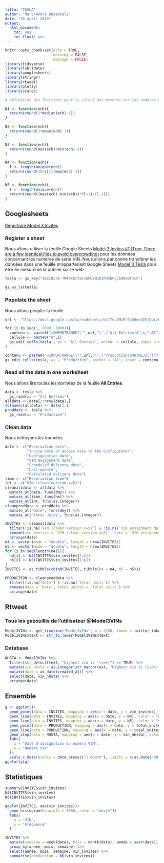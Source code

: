 ```yaml
---
title: "TESLA"
author: "Marc-André Désautels"
date: "30 avril 2018"
output: 
  html_document: 
    toc: yes
    toc_float: yes
---
```


```r
knitr::opts_chunk$set(echo = TRUE,
                      warning = FALSE,
                      message = FALSE)
library(tidyverse)
library(lubridate)
library(googlesheets)
library(stringr)
library(rtweet)
library(plotly)
library(scales)

# Définition des fonctions pour le calcul des mesures sur les numéros de série.

N1 <- function(ech){
  return(round(2*median(ech)-1))
}

N2 <- function(ech){
  return(round(2*mean(ech)-1))
}

N3 <- function(ech){
  return(round(max(ech)+min(ech)-1))
}

N4 <- function(ech){
  l <- length(unique(ech))
  return(round((l+1)/l*max(ech)-1))
}

N5 <- function(ech){
  l <- length(unique(ech))
  return(round((max(ech)-min(ech))*(l+1)/(l-1)))
}
```

## Googlesheets

[Répertoire Model 3 Invites](https://model3ownersclub.com/threads/model-3-invites-spreadsheet.6219/)

### Register a sheet

Nous allons utiliser la feuille Google Sheets [Model 3 Invites #1 (Troy: There are a few identical files to avoid overcrowding)](https://docs.google.com/spreadsheets/d/1hGUj_cw1L6Xv54QfoEMG1iHlI52lcbt5prnAhVI-7pI/edit#gid=0) pour les données concernant les numéros de série VIN. Nous allons par contre transférer les données dans une feuille m'appartenant Google Sheets [Model 3 Tesla](https://docs.google.com/spreadsheets/d/188iQarE-7M49xKcTaCxEkQVd1A1FH5bFgJ5d9sQfJck/edit#gid=0) pour être en mesure de la publier sur le web.

```r
tesla <- gs_key("188iQarE-7M49xKcTaCxEkQVd1A1FH5bFgJ5d9sQfJck")
```

```r
gs_ws_ls(tesla)
```


### Populate the sheet

Nous allons peupler la feuille.

```r
url <- "https://docs.google.com/spreadsheets/d/1YeLtMxFt9Lh8mndZhjOqrzFfWQ_r5T9LS-l3gQzPXCk/edit"

for (i in seq(1, 6000, 1000)){
  contenu <- paste0("=IMPORTRANGE(\"",url,"\",\"All Entries!A",i,":AI",i+999,"\")")
  cellule <- paste0("A",i)
  gs_edit_cells(tesla , ws = "All Entries", anchor = cellule, input = contenu)
}

contenu <- paste0("=IMPORTRANGE(\"",url,"\",\"Production!B49:M131\")")
gs_edit_cells(tesla, ws = "Production", anchor = "A1", input = contenu)
```

### Read all the data in one worksheet

Nous allons lire toutes les données de la feuille **All Entries**.

```r
data <- tesla %>%
  gs_read(ws = "All Entries")
alldata <- data[3:nrow(data),]
colnames(alldata) <- data[2,]
proddata <- tesla %>%
  gs_read(ws = "Production")
```

### Clean data

Nous nettoyons les données.

```r
date <- c("Reservation date",
          "Invite date or access date to the Configurator",
          "Configuration date",
          "VIN assignment date",
          "Scheduled delivery date",
          "Last update",
          "Calculated delivery date")
time <- c("Reservation time")
int <- c("VIN (clean version x=5)")
cleanalldata <- alldata %>%
  mutate_at(date, funs(dmy)) %>%
  mutate_at(time, funs(hm)) %>%
  mutate_at(int, funs(as.integer))
cleanproddata <- proddata %>%
  mutate_at("Date", funs(dmy)) %>%
  mutate_at("Total units", funs(as.integer))

```

```r
INVITES <- cleanalldata %>%
  filter(!is.na(`VIN (clean version x=5)`) & !is.na(`VIN assignment date`)) %>%
  rename(vin_invites = `VIN (clean version x=5)`, date = `VIN assignment date`) %>%
  arrange(date)
n4 <- vector(mode = "double", length = nrow(INVITES))
n5 <- vector(mode = "double", length = nrow(INVITES))
for (i in seq(length(n4))){
  n4[i] <- N4(INVITES$vin_invites[1:i])
  n5[i] <- N5(INVITES$vin_invites[1:i])
}
INVITES <- as.tibble(cbind(INVITES, tibble(N4 = n4, N5 = n5)))

PRODUCTION <- cleanproddata %>%
  filter(!is.na(`Date`) & !is.na(`Total units`)) %>%
  rename(date = `Date`, total_unites = `Total units`) %>%
  arrange(date)
```

## Rtweet

### Tous les gazouillis de l'utilisateur @Model3VINs

```r
Model3VINs <- get_timeline("Model3VINs", n = 3200, token = twitter_token)
Model3VINs$text <- str_to_lower(Model3VINs$text)
```

### Database

```r
NHSTA <- Model3VINs %>%
  filter(str_detect(text, "highest vin is (\\d+)") == TRUE) %>%
  mutate(vin_nhsta = as.integer(str_match(text, "highest vin is (\\d+)")[,2])) %>%
  mutate(date = as_date(created_at)) %>%
  select(date, vin_nhsta) %>%
  arrange(date)
```

## Ensemble

```r
g <- ggplot()+
  geom_point(data = INVITES, mapping = aes(x = date, y = vin_invites), alpha = 0.5, size = 0.75)+
  geom_line(data = INVITES, mapping = aes(x = date, y = N4), color = "green")+
  geom_line(data = INVITES, mapping = aes(x = date, y = N5), color = "yellow")+
  geom_point(data = PRODUCTION, mapping = aes(x = date, y = total_unites), color = "red")+
  geom_line(data = PRODUCTION, mapping = aes(x = date, y = total_unites), color = "red")+
  geom_step(data = NHSTA, mapping = aes(x = date, y = vin_nhsta), color = "blue", size = 1)+
  labs(
    x = "Date d'assignation du numéro VIN",
    y = "Numéro VIN"
  )+
  scale_x_date(breaks = date_breaks("1 month"), limits = c(as.Date("2017-11-01"),NA))
ggplotly(g)
```

## Statistiques

```r
summary(INVITES$vin_invites)
N4(INVITES$vin_invites)
N5(INVITES$vin_invites)
```

```r
ggplot(INVITES, aes(vin_invites))+
  geom_histogram(binwidth = 1000, color = "white")+
  labs(
    x = "VIN",
    y = "Fréquence"
  )
```

```r
INVITES %>%
  mutate(semaine = week(date), mois = month(date), année = year(date)) %>%
  group_by(année, mois, semaine) %>%
  select(année, mois, semaine, vin_invites) %>%
  summarise(production = N5(vin_invites))
```

